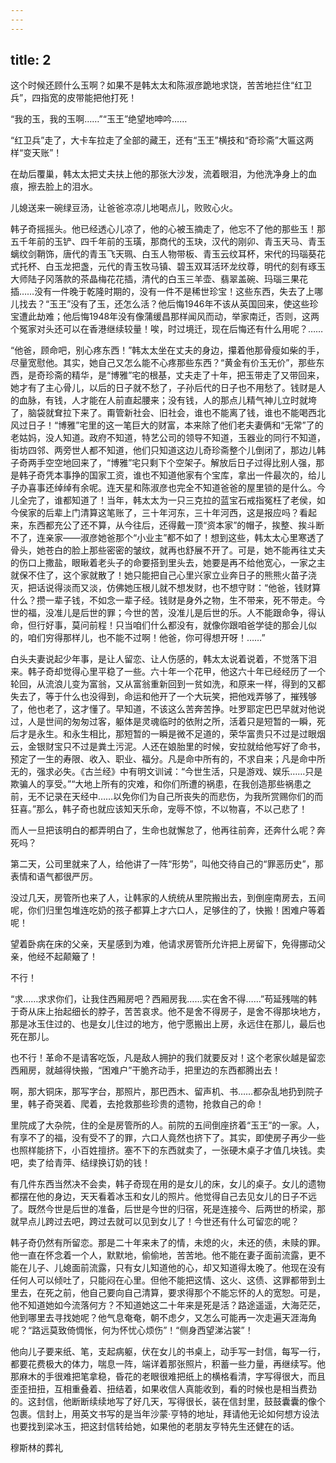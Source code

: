 ```yaml
---
---
---
```

title: 2
---



这个时候还顾什么玉啊？如果不是韩太太和陈淑彦跪地求饶，苦苦地拦住“红卫兵”，四指宽的皮带能把他打死！

“我的玉，我的玉啊……”“玉王”绝望地呻吟……

“红卫兵”走了，大卡车拉走了全部的藏王，还有“玉王”横技和“奇珍斋”大匾这两样“变天账”！

在劫后覆巢，韩太太把丈夫扶上他的那张大沙发，流着眼泪，为他洗净身上的血痕，擦去脸上的泪水。

儿媳送来一碗绿豆汤，让爸爸凉凉儿地喝点儿，败败心火。

韩子奇摇摇头。他已经透心儿凉了，他的心被玉摘走了，他忘不了他的那些玉！那五千年前的玉铲、四千年前的玉璜，那商代的玉玦，汉代的刚卯、青玉天马、青玉螭纹剑鞘饰，唐代的青玉飞天珮、白玉人物带板、青玉云纹耳杯，宋代的玛瑙葵花式托杯、白玉龙把盏，元代的青玉牧马镇、碧玉双耳活环龙纹尊，明代的刻有琢玉大师陆子冈落款的茶晶梅花花插，清代的白玉三羊壶、翡翠盖碗、玛瑙三果花插……没有一件晚于乾隆时期的，没有一件不是稀世珍宝！这些东西，失去了上哪儿找去？“玉王”没有了玉，还怎么活？他后悔1946年不该从英国回来，使这些珍宝遭此劫难；他后悔1948年没有像蒲缓昌那样闻风而动，举家南迁，否则，这两个冤家对头还可以在香港继续较量！唉，时过境迁，现在后悔还有什么用呢？……

“他爸，顾命吧，别心疼东西！”韩太太坐在丈夫的身边，攥着他那骨瘦如柴的手，尽量宽慰他。其实，她自己又怎么能不心疼那些东西？“黄金有价玉无价”，那些东西，是奇珍斋的精华，是“博雅”宅的根基，丈夫走了十年，把玉带走了又带回来，她才有了主心骨儿，以后的日子就不愁了，子孙后代的日子也不用愁了。钱财是人的血脉，有钱，人才能在人前直起腰来；没有钱，人的那点儿精气神儿立时就垮了，脑袋就耷拉下来了。甭管新社会、旧社会，谁也不能离了钱，谁也不能喝西北风过日子！“博雅”宅里的这一笔巨大的财富，本来除了他们老夫妻俩和“无常”了的老姑妈，没人知道。政府不知道，特艺公司的领导不知道，玉器业的同行不知道，街坊四邻、两旁世人都不知道，他们只知道这边儿奇珍斋整个儿倒闭了，那边儿韩子奇两手空空地回来了，“博雅”宅只剩下个空架子。解放后日子过得比别人强，那是韩子奇凭本事挣的国家工资，谁也不知道他家有个宝库，拿出一件最次的，给儿子办喜事还绰绰有余呢。连天星和陈淑彦也完全不知道爸爸的屋里锁的是什么。今儿全完了，谁都知道了！当年，韩太太为一只三克拉的蓝宝石戒指冤枉了老侯，如今侯家的后辈上门清算这笔账了，三十年河东，三十年河西，这是报应吗？看起来，东西都充公了还不算，从今往后，还得戴一顶“资本家”的帽子，挨整、挨斗断不了，连亲家——淑彦她爸那个“小业主”都不如了！想到这些，韩太太心里寒透了骨头，她苍白的脸上那些密密的皱纹，就再也舒展不开了。可是，她不能再往丈夫的伤口上撒盐，眼瞅着老头子的命要搭到里头去，她要是再不给他宽心，一家之主就保不住了，这个家就散了！她只能把自己心里兴家立业奔日子的熊熊火苗子浇灭，把话说得淡而又淡，仿佛她压根儿就不想发财，也不想守财：“他爸，钱财算什么？攒一辈子钱，不如念一辈子经。钱财是身外之物，生不带来，死不带走。今世的福，没准儿是后世的罪；今世的苦，没准儿是后世的乐。人不能跟命争，得认命，但行好事，莫问前程！只当咱们什么都没有，就像你跟咱爸学徒的那会儿似的，咱们穷得那样儿，也不能不过啊！他爸，你可得想开呀！……”

白头夫妻说起少年事，是让人留恋、让人伤感的，韩太太说着说着，不觉落下泪来。韩子奇却觉得心里平稳了一些。六十年一个花甲，他这六十年已经经历了一个轮回，从流浪儿变为富翁，又从富翁重新回到一贫如洗，和原来一样，得到的又都失去了，等于什么也没得到，命运和他开了一个大玩笑，把他戏弄够了，摧残够了，他也老了，这才懂了。早知道，不该这么苦奔苦挣。吐罗耶定巴巴早就对他说过，人是世间的匆匆过客，躯体是灵魂临时的依附之所，活着只是短暂的一瞬，死后才是永生。和永生相比，那短暂的一瞬是微不足道的，荣华富贵只不过是过眼烟云，金银财宝只不过是粪土污泥。人还在娘胎里的时候，安拉就给他写好了命书，预定了一生的寿限、收入、职业、福分。凡是命中所有的，不求自来；凡是命中所无的，强求必失。《古兰经》中有明文训诫：“今世生活，只是游戏、娱乐……只是欺骗人的享受。”“大地上所有的灾难，和你们所遭的祸患，在我创造那些祸患之前，无不记录在天经中……以免你们为自己所丧失的而悲伤，为我所赏赐你们的而狂喜。”那么，韩子奇也就应该知天乐命，宠辱不惊，不以物喜，不以己悲了！

而人一旦把该明白的都弄明白了，生命也就懈怠了，他再往前奔，还奔什么呢？奔死吗？

第二天，公司里就来了人，给他讲了一阵“形势”，叫他交待自己的“罪恶历史”，那表情和语气都很严厉。

没过几天，房管所也来了人，让韩家的人统统从里院搬出去，到倒座南房去，五间呢，你们归里包堆连吃奶的孩子都算上才六口人，足够住的了，快搬！困难户等着呢！

望着卧病在床的父亲，天星感到为难，他请求房管所允许把上房留下，免得挪动父亲，他经不起颠簸了！

不行！

“求……求求你们，让我住西厢房吧？西厢房我……实在舍不得……”苟延残喘的韩于奇从床上抬起细长的脖子，苦苦哀求。他不是舍不得房子，是舍不得那块地方，那是冰玉住过的、也是女儿住过的地方，他宁愿搬出上房，永远住在那儿，最后也死在那儿。

也不行！革命不是请客吃饭，凡是敌人拥护的我们就要反对！这个老家伙越是留恋西厢房，就越得快搬，“困难户”干脆齐动手，把里边的东西都腾出去！

啊，那大铜床，那写字台，那照片，那巴西木、留声机、书……都杂乱地扔到院子里，韩子奇哭着、爬着，去抢救那些珍贵的遗物，抢救自己的命！

里院成了大杂院，住的全是房管所的人。前院的五间倒座挤着“玉王”的一家。人，有享不了的福，没有受不了的罪，六口人竟然也挤下了。其实，即使房子再少一些也照样能挤下，小百姓擅挤。塞不下的东西就卖了，一张硬木桌子才值几块钱。卖吧，卖了给青萍、结绿换订奶的钱！

有几件东西当然决不会卖，韩子奇现在用的是女儿的床，女儿的桌子。女儿的遗物都摆在他的身边，天天看着冰玉和女儿的照片。他觉得自己去见女儿的日子不远了。既然今世是后世的准备，后世是今世的归宿，死是连接今、后两世的桥梁，那就早点儿跨过去吧，跨过去就可以见到女儿了！今世还有什么可留恋的呢？

韩子奇仍然有所留恋。那是二十年来未了的情，未熄的火，未还的债，未赎的罪。他一直在怀念着一个人，默默地，偷偷地，苦苦地。他不能在妻子面前流露，更不能在儿子、儿媳面前流露，只有女儿知道他的心，却又知道得太晚了。他现在没有任何人可以倾吐了，只能闷在心里。但他不能把这情、这火、这债、这罪都带到土里去，在死之前，他自己要向自己清算，要求得那个不能忘怀的人的宽恕。可是，他不知道她如今流落何方？不知道她这二十年来是死是活？路途遥遥，大海茫茫，他到哪里去寻找她呢？他气息奄奄，朝不虑夕，又怎么可能再一次走遍天涯海角呢？“路远莫致倚惆怅，何为怀忧心烦伤”！“侧身西望涕沾裳”！

他向儿子要来纸、笔，支起病躯，伏在女儿的书桌上，动手写一封信，每写一行，都要花费极大的体力，喘息一阵，端详着那张照片，积蓄一些力量，再继续写。他那麻木的手很难把笔拿稳，昏花的老眼很难把纸上的横格看清，字写得很大，而且歪歪扭扭，互相重叠着、扭结着，如果收信人真能收到，看的时候也是相当费劲的。这封信，他断断续续地写了好几天，写得很长，装在信封里，鼓鼓囊囊的像个包裹。信封上，用英文书写的是当年沙蒙·亨特的地址，拜请他无论如何想方设法也要找到梁冰玉，把这封信转给她，如果他的老朋友亨特先生还健在的话。

穆斯林的葬礼